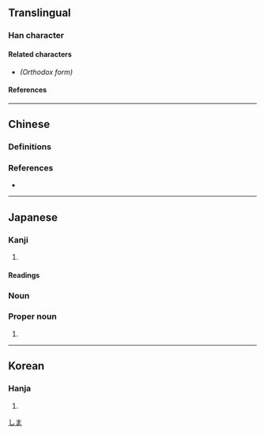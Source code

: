{{also|島}}
{{character info/new}}
==Translingual==

===Han character===
{{Han char|rn=46|rad=山|as=11|sn=14|four=27727|canj=UHAF|ids=⿰山鳥}}

====Related characters====
* {{l|mul|[[島]]}} ''(Orthodox form)''

====References====
{{Han ref|kx=0319.080|dkj=08434|dj=0619.170|hdz=10794.190|uh=5D8B}}

----

==Chinese==

===Definitions===
{{zh-see|島}}

===References===
* {{R:twedu|A01120-004#38}}

----

==Japanese==

===Kanji===
{{ja-kanji|grade=|rs=山11}}

# {{alt form|lang=ja|島||[[island]]}}

====Readings====
{{ja-readings
|goon=とう
|kanon=とう
|kun=しま-
}}
===Noun===
{{ja-noun|しま}}
===Proper noun===
{{ja-pos|proper|しま}}

# {{surname|lang=ja}}

[[Category:Japanese surnames|しま]]

----

==Korean==

===Hanja===
{{ko-hanja|hangeul=[[도]]|rv=do|mr=to}}

# {{defn|lang=ko|sort=山11}}